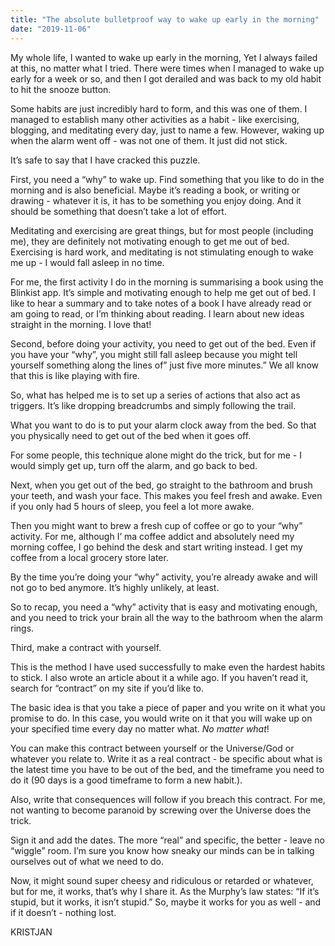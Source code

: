 ```yaml
---
title: "The absolute bulletproof way to wake up early in the morning"
date: "2019-11-06"
---
```


My whole life, I wanted to wake up early in the morning, Yet I always failed at this, no matter what I tried. There were times when I managed to wake up early for a week or so, and then I got derailed and was back to my old habit to hit the snooze button.

Some habits are just incredibly hard to form, and this was one of them. I managed to establish many other activities as a habit - like exercising, blogging, and meditating every day, just to name a few. However, waking up when the alarm went off - was not one of them. It just did not stick.

It’s safe to say that I have cracked this puzzle. 

First, you need a “why” to wake up. Find something that you like to do in the morning and is also beneficial. Maybe it’s reading a book, or writing or drawing - whatever it is, it has to be something you enjoy doing. And it should be something that doesn’t take a lot of effort.

Meditating and exercising are great things, but for most people (including me), they are definitely not motivating enough to get me out of bed. Exercising is hard work, and meditating is not stimulating enough to wake me up - I would fall asleep in no time. 

For me, the first activity I do in the morning is summarising a book using the Blinkist app. It’s simple and motivating enough to help me get out of bed. I like to hear a summary and to take notes of a book I have already read or am going to read, or I’m thinking about reading. I learn about new ideas straight in the morning. I love that!

Second, before doing your activity, you need to get out of the bed. Even if you have your “why”, you might still fall asleep because you might tell yourself something along the lines of” just five more minutes.” We all know that this is like playing with fire.

So, what has helped me is to set up a series of actions that also act as triggers. It’s like dropping breadcrumbs and simply following the trail. 

What you want to do is to put your alarm clock away from the bed. So that you physically need to get out of the bed when it goes off. 

For some people, this technique alone might do the trick, but for me - I would simply get up, turn off the alarm, and go back to bed.

Next, when you get out of the bed, go straight to the bathroom and brush your teeth, and wash your face. This makes you feel fresh and awake. Even if you only had 5 hours of sleep, you feel a lot more awake. 

Then you might want to brew a fresh cup of coffee or go to your “why” activity. For me, although I’ ma coffee addict and absolutely need my morning coffee, I go behind the desk and start writing instead. I get my coffee from a local grocery store later.

By the time you’re doing your “why” activity, you’re already awake and will not go to bed anymore. It’s highly unlikely, at least.

So to recap, you need a “why” activity that is easy and motivating enough, and you need to trick your brain all the way to the bathroom when the alarm rings. 

Third, make a contract with yourself. 

This is the method I have used successfully to make even the hardest habits to stick. I also wrote an article about it a while ago. If you haven’t read it, search for “contract” on my site if you’d like to.

The basic idea is that you take a piece of paper and you write on it what you promise to do. In this case, you would write on it that you will wake up on your specified time every day no matter what. _No matter what_!

You can make this contract between yourself or the Universe/God or whatever you relate to. Write it as a real contract - be specific about what is the latest time you have to be out of the bed, and the timeframe you need to do it (90 days is a good timeframe to form a new habit.). 

Also, write that consequences will follow if you breach this contract. For me, not wanting to become paranoid by screwing over the Universe does the trick.

Sign it and add the dates. The more “real” and specific, the better - leave no “wiggle” room. I’m sure you know how sneaky our minds can be in talking ourselves out of what we need to do.

Now, it might sound super cheesy and ridiculous or retarded or whatever, but for me, it works, that’s why I share it. As the Murphy’s law states: “If it’s stupid, but it works, it isn’t stupid.” So, maybe it works for you as well - and if it doesn’t - nothing lost.

KRISTJAN
